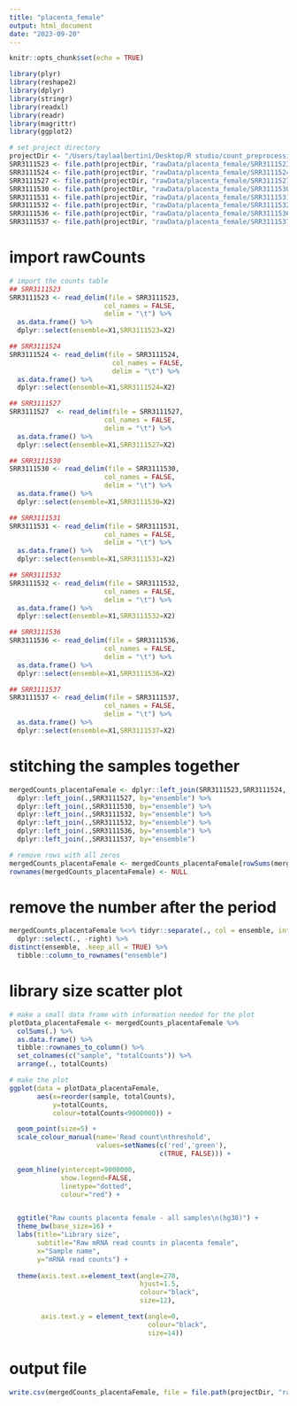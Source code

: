 ```yaml
---
title: "placenta_female"
output: html_document
date: "2023-09-20"
---
```


```r
knitr::opts_chunk$set(echo = TRUE)
```

```r
library(plyr)
library(reshape2)
library(dplyr)
library(stringr)
library(readxl)
library(readr)
library(magrittr)
library(ggplot2)

# set project directory
projectDir <- "/Users/taylaalbertini/Desktop/R studio/count_preprocessing"
SRR3111523 <- file.path(projectDir, "rawData/placenta_female/SRR3111523.tab")
SRR3111524 <- file.path(projectDir, "rawData/placenta_female/SRR3111524.tab")
SRR3111527 <- file.path(projectDir, "rawData/placenta_female/SRR3111527.tab")
SRR3111530 <- file.path(projectDir, "rawData/placenta_female/SRR3111530.tab")
SRR3111531 <- file.path(projectDir, "rawData/placenta_female/SRR3111531.tab")
SRR3111532 <- file.path(projectDir, "rawData/placenta_female/SRR3111532.tab")
SRR3111536 <- file.path(projectDir, "rawData/placenta_female/SRR3111536.tab")
SRR3111537 <- file.path(projectDir, "rawData/placenta_female/SRR3111537.tab")
```

# import rawCounts
```r
# import the counts table
## SRR3111523
SRR3111523 <- read_delim(file = SRR3111523,
                        col_names = FALSE,
                        delim = "\t") %>%
  as.data.frame() %>%
  dplyr::select(ensemble=X1,SRR3111523=X2)

## SRR3111524
SRR3111524 <- read_delim(file = SRR3111524,
                          col_names = FALSE,
                          delim = "\t") %>%
  as.data.frame() %>%
  dplyr::select(ensemble=X1,SRR3111524=X2)

## SRR3111527
SRR3111527  <- read_delim(file = SRR3111527,
                        col_names = FALSE,
                        delim = "\t") %>%
  as.data.frame() %>%
  dplyr::select(ensemble=X1,SRR3111527=X2)

## SRR3111530
SRR3111530 <- read_delim(file = SRR3111530,
                        col_names = FALSE,
                        delim = "\t") %>%
  as.data.frame() %>%
  dplyr::select(ensemble=X1,SRR3111530=X2)

## SRR3111531
SRR3111531 <- read_delim(file = SRR3111531,
                        col_names = FALSE,
                        delim = "\t") %>%
  as.data.frame() %>%
  dplyr::select(ensemble=X1,SRR3111531=X2)

## SRR3111532
SRR3111532 <- read_delim(file = SRR3111532,
                        col_names = FALSE,
                        delim = "\t") %>%
  as.data.frame() %>%
  dplyr::select(ensemble=X1,SRR3111532=X2)

## SRR3111536
SRR3111536 <- read_delim(file = SRR3111536,
                        col_names = FALSE,
                        delim = "\t") %>%
  as.data.frame() %>%
  dplyr::select(ensemble=X1,SRR3111536=X2)

## SRR3111537
SRR3111537 <- read_delim(file = SRR3111537,
                        col_names = FALSE,
                        delim = "\t") %>%
  as.data.frame() %>%
  dplyr::select(ensemble=X1,SRR3111537=X2)
```

# stitching the samples together
```r
mergedCounts_placentaFemale <- dplyr::left_join(SRR3111523,SRR3111524, by="ensemble") %>%
  dplyr::left_join(.,SRR3111527, by="ensemble") %>%
  dplyr::left_join(.,SRR3111530, by="ensemble") %>%
  dplyr::left_join(.,SRR3111532, by="ensemble") %>%
  dplyr::left_join(.,SRR3111532, by="ensemble") %>%
  dplyr::left_join(.,SRR3111536, by="ensemble") %>%
  dplyr::left_join(.,SRR3111537, by="ensemble") 

# remove rows with all zeros
mergedCounts_placentaFemale <- mergedCounts_placentaFemale[rowSums(mergedCounts_placentaFemale[,-1])>0,] 
rownames(mergedCounts_placentaFemale) <- NULL
```

# remove the number after the period
```r
mergedCounts_placentaFemale %<>% tidyr::separate(., col = ensemble, into = c("ensemble", "right")) %>%
  dplyr::select(., -right) %>%
distinct(ensemble, .keep_all = TRUE) %>%
  tibble::column_to_rownames("ensemble")
```

# library size scatter plot 
```r
# make a small data frame with information needed for the plot
plotData_placentaFemale <- mergedCounts_placentaFemale %>%
  colSums(.) %>%
  as.data.frame() %>%
  tibble::rownames_to_column() %>%
  set_colnames(c("sample", "totalCounts")) %>%
  arrange(., totalCounts)

# make the plot
ggplot(data = plotData_placentaFemale,
       aes(x=reorder(sample, totalCounts),
           y=totalCounts,
           colour=totalCounts<9000000)) +

  geom_point(size=5) +
  scale_colour_manual(name='Read count\nthreshold',
                      values=setNames(c('red','green'),
                                      c(TRUE, FALSE))) +

  geom_hline(yintercept=9000000,
             show.legend=FALSE,
             linetype="dotted",
             colour="red") +


  ggtitle("Raw counts placenta female - all samples\n(hg38)") +
  theme_bw(base_size=16) +
  labs(title="Library size",
       subtitle="Raw mRNA read counts in placenta female",
       x="Sample name",
       y="mRNA read counts") +
  
  theme(axis.text.x=element_text(angle=270,
                                 hjust=1.5,
                                 colour="black",
                                 size=12),

        axis.text.y = element_text(angle=0,
                                   colour="black",
                                   size=14))
```

# output file
```r
write.csv(mergedCounts_placentaFemale, file = file.path(projectDir, "rawData/combinedRaw/rawCounts_placentaFemale.csv"))
```